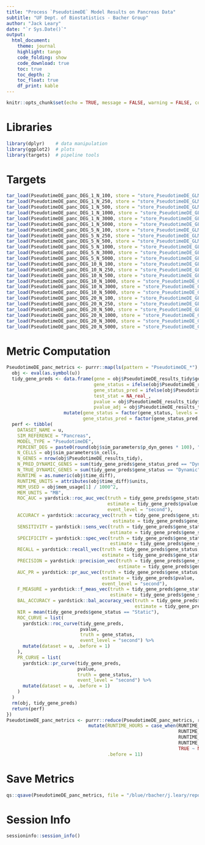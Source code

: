 ```yaml
---
title: "Process `PseudotimeDE` Model Results on Pancreas Data"
subtitle: "UF Dept. of Biostatistics - Bacher Group"
author: "Jack Leary" 
date: "`r Sys.Date()`"
output:
  html_document:
    theme: journal
    highlight: tango
    code_folding: show
    code_download: true 
    toc: true 
    toc_depth: 2
    toc_float: true
    df_print: kable
---
```


```r
knitr::opts_chunk$set(echo = TRUE, message = FALSE, warning = FALSE, comment = NA)
```

# Libraries

```r
library(dplyr)    # data manipulation 
library(ggplot2)  # plots
library(targets)  # pipeline tools
```

# Targets

```r
tar_load(PseudotimeDE_panc_DEG_1_N_100, store = "store_PseudotimeDE_GLM")
tar_load(PseudotimeDE_panc_DEG_1_N_250, store = "store_PseudotimeDE_GLM")
tar_load(PseudotimeDE_panc_DEG_1_N_500, store = "store_PseudotimeDE_GLM")
tar_load(PseudotimeDE_panc_DEG_1_N_1000, store = "store_PseudotimeDE_GLM")
tar_load(PseudotimeDE_panc_DEG_1_N_3000, store = "store_PseudotimeDE_GLM")
tar_load(PseudotimeDE_panc_DEG_1_N_5000, store = "store_PseudotimeDE_GLM")
tar_load(PseudotimeDE_panc_DEG_5_N_100, store = "store_PseudotimeDE_GLM")
tar_load(PseudotimeDE_panc_DEG_5_N_250, store = "store_PseudotimeDE_GLM")
tar_load(PseudotimeDE_panc_DEG_5_N_500, store = "store_PseudotimeDE_GLM")
tar_load(PseudotimeDE_panc_DEG_5_N_1000, store = "store_PseudotimeDE_GLM")
tar_load(PseudotimeDE_panc_DEG_5_N_3000, store = "store_PseudotimeDE_GLM")
tar_load(PseudotimeDE_panc_DEG_5_N_5000, store = "store_PseudotimeDE_GLM")
tar_load(PseudotimeDE_panc_DEG_10_N_100, store = "store_PseudotimeDE_GLM")
tar_load(PseudotimeDE_panc_DEG_10_N_250, store = "store_PseudotimeDE_GLM")
tar_load(PseudotimeDE_panc_DEG_10_N_500, store = "store_PseudotimeDE_GLM")
tar_load(PseudotimeDE_panc_DEG_10_N_1000, store = "store_PseudotimeDE_GLM")
tar_load(PseudotimeDE_panc_DEG_10_N_3000, store = "store_PseudotimeDE_GLM")
tar_load(PseudotimeDE_panc_DEG_10_N_5000, store = "store_PseudotimeDE_GLM")
tar_load(PseudotimeDE_panc_DEG_20_N_100, store = "store_PseudotimeDE_GLM")
tar_load(PseudotimeDE_panc_DEG_20_N_250, store = "store_PseudotimeDE_GLM")
tar_load(PseudotimeDE_panc_DEG_20_N_500, store = "store_PseudotimeDE_GLM")
tar_load(PseudotimeDE_panc_DEG_20_N_1000, store = "store_PseudotimeDE_GLM")
tar_load(PseudotimeDE_panc_DEG_20_N_3000, store = "store_PseudotimeDE_GLM")
tar_load(PseudotimeDE_panc_DEG_20_N_5000, store = "store_PseudotimeDE_GLM")
```

# Metric Computation

```r
PseudotimeDE_panc_metrics <- purrr::map(ls(pattern = "PseudotimeDE_*"), function(u) {
  obj <- eval(as.symbol(u))
  tidy_gene_preds <- data.frame(gene = obj$PseudotimeDE_results_tidy$gene, 
                                gene_status = ifelse(obj$PseudotimeDE_results_tidy$geneStatus == "Dynamic", "Dynamic", "Static"), 
                                gene_status_pred = ifelse(obj$PseudotimeDE_results_tidy$gene_dynamic_overall == 1, "Dynamic", "Static"), 
                                test_stat = NA_real_, 
                                pvalue = obj$PseudotimeDE_results_tidy$para.pv, 
                                pvalue_adj = obj$PseudotimeDE_results_tidy$pvalue_adj) %>% 
                     mutate(gene_status = factor(gene_status, levels = c("Dynamic", "Static")), 
                            gene_status_pred = factor(gene_status_pred, levels = c("Dynamic", "Static")))
  perf <- tibble(
    DATASET_NAME = u, 
    SIM_REFERENCE = "Pancreas", 
    MODEL_TYPE = "PseudotimeDE", 
    PERCENT_DEG = paste0(round(obj$sim_parameters$p_dyn_genes * 100), "%"), 
    N_CELLS = obj$sim_parameters$n_cells, 
    N_GENES = nrow(obj$PseudotimeDE_results_tidy), 
    N_PRED_DYNAMIC_GENES = sum(tidy_gene_preds$gene_status_pred == "Dynamic"), 
    N_TRUE_DYNAMIC_GENES = sum(tidy_gene_preds$gene_status == "Dynamic"), 
    RUNTIME = as.numeric(obj$time_diff), 
    RUNTIME_UNITS = attributes(obj$time_diff)$units, 
    MEM_USED = obj$mem_usage[1] / 1000^2,
    MEM_UNITS = "MB", 
    ROC_AUC = yardstick::roc_auc_vec(truth = tidy_gene_preds$gene_status, 
                                     estimate = tidy_gene_preds$pvalue, 
                                     event_level = "second"), 
    ACCURACY = yardstick::accuracy_vec(truth = tidy_gene_preds$gene_status, 
                                       estimate = tidy_gene_preds$gene_status_pred), 
    SENSITIVITY = yardstick::sens_vec(truth = tidy_gene_preds$gene_status, 
                                      estimate = tidy_gene_preds$gene_status_pred), 
    SPECIFICITY = yardstick::spec_vec(truth = tidy_gene_preds$gene_status, 
                                      estimate = tidy_gene_preds$gene_status_pred),
    RECALL = yardstick::recall_vec(truth = tidy_gene_preds$gene_status, 
                                   estimate = tidy_gene_preds$gene_status_pred),
    PRECISION = yardstick::precision_vec(truth = tidy_gene_preds$gene_status, 
                                         estimate = tidy_gene_preds$gene_status_pred), 
    AUC_PR = yardstick::pr_auc_vec(truth = tidy_gene_preds$gene_status, 
                                   estimate = tidy_gene_preds$pvalue, 
                                   event_level = "second"), 
    F_MEASURE = yardstick::f_meas_vec(truth = tidy_gene_preds$gene_status, 
                                      estimate = tidy_gene_preds$gene_status_pred), 
    BAL_ACCURACY = yardstick::bal_accuracy_vec(truth = tidy_gene_preds$gene_status, 
                                               estimate = tidy_gene_preds$gene_status_pred), 
    NIR = mean(tidy_gene_preds$gene_status == "Static"), 
    ROC_CURVE = list(
      yardstick::roc_curve(tidy_gene_preds, 
                           pvalue, 
                           truth = gene_status,
                           event_level = "second") %>% 
      mutate(dataset = u, .before = 1)
    ), 
    PR_CURVE = list(
      yardstick::pr_curve(tidy_gene_preds, 
                          pvalue, 
                          truth = gene_status,
                          event_level = "second") %>% 
      mutate(dataset = u, .before = 1)
    )
  )
  rm(obj, tidy_gene_preds)
  return(perf)
})
PseudotimeDE_panc_metrics <- purrr::reduce(PseudotimeDE_panc_metrics, rbind) %>% 
                              mutate(RUNTIME_HOURS = case_when(RUNTIME_UNITS == "secs" ~ RUNTIME / 60^2, 
                                                               RUNTIME_UNITS == "mins" ~ RUNTIME / 60, 
                                                               RUNTIME_UNITS == "hours" ~ RUNTIME, 
                                                               RUNTIME_UNITS == "days" ~ RUNTIME * 24, 
                                                               TRUE ~ NA_real_), 
                                     .before = 11)
```

# Save Metrics

```r
qs::qsave(PseudotimeDE_panc_metrics, file = "/blue/rbacher/j.leary/repos/scLANE-Simulations/Data/Metrics_PseudotimeDE_GLM_Single_Subject_Pancreas")
```

# Session Info

```r
sessioninfo::session_info()
```
